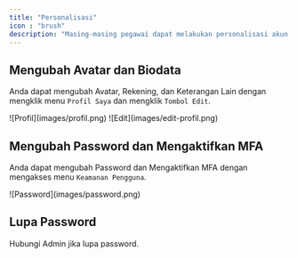 ```yaml
---
title: "Personalisasi"
icon : "brush"
description: "Masing-masing pegawai dapat melakukan personalisasi akun dengan mengubah Avatar atau Password"
---
```


## Mengubah Avatar dan Biodata

Anda dapat mengubah Avatar, Rekening, dan Keterangan Lain dengan mengklik menu `Profil Saya` dan mengklik `Tombol Edit`.
<Frame caption="Tampilan Menu Profil Saya">
    ![Profil](images/profil.png)
</Frame>
<Frame caption="Tampilan Tombol Edit">
    ![Edit](images/edit-profil.png)
</Frame>

## Mengubah Password dan Mengaktifkan MFA

Anda dapat mengubah Password dan Mengaktifkan MFA dengan mengakses menu `Keamanan Pengguna`.
<Frame caption="Tampilan Menu Keamanan Pengguna">
    ![Password](images/password.png)
</Frame>


## Lupa Password

<Warning>
    Hubungi Admin jika lupa password.
</Warning>

